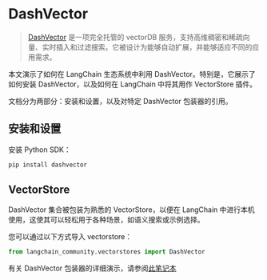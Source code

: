 # DashVector

> [DashVector](https://help.aliyun.com/document_detail/2510225.html) 是一项完全托管的 vectorDB 服务，支持高维稠密和稀疏向量、实时插入和过滤搜索。它被设计为能够自动扩展，并能够适应不同的应用需求。

本文演示了如何在 LangChain 生态系统中利用 DashVector。特别是，它展示了如何安装 DashVector，以及如何在 LangChain 中将其用作 VectorStore 插件。

文档分为两部分：安装和设置，以及对特定 DashVector 包装器的引用。

## 安装和设置

安装 Python SDK：

```bash
pip install dashvector
```

## VectorStore

DashVector 集合被包装为熟悉的 VectorStore，以便在 LangChain 中进行本机使用，这使其可以轻松用于各种场景，如语义搜索或示例选择。

您可以通过以下方式导入 vectorstore：

```python
from langchain_community.vectorstores import DashVector
```

有关 DashVector 包装器的详细演示，请参阅[此笔记本](/docs/integrations/vectorstores/dashvector)
